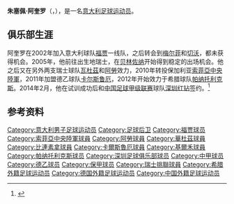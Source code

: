 {{Infobox football biography
 | name                 = 朱塞佩·阿奎罗<br>Giuseppe Aquaro
 | image                = [[File:Giuseppe_Aquaro.JPG|200px]]
 | fullname             = Giuseppe Aquaro
 | birth_date           = {{birth date and age|df=yes|1983|5|21}}
 | birth_place          = [[瑞士|瑞士]][[巴登_(瑞士)|巴登]]<ref>{{cite web | url = http://www.worldfootball.net/spieler_profil/giuseppe-aquaro/ | title = Giuseppe Aquaro | publisher = worldfootball.net | accessdate = 5 January 2012 | archive-date = 2011-11-05 | archive-url = https://web.archive.org/web/20111105025150/http://www.worldfootball.net/spieler_profil/giuseppe-aquaro/ | dead-url = no }}</ref>
 | height               = {{Height|m=1.87|precision=0}}
 | position             = [[后卫_(足球)|中后卫]] 
 | currentclub          = 
 | clubnumber           = 
 | youthyears1    = | youthclubs1    = 
 | years1   = 2002–2003 | clubs1   = [[福贾足球会|福贾]]            | caps1  = 1  | goals1   = 0
 | years2   = 2003–2004 | clubs2   = [[A.S._Melfi|梅尔菲]]             | caps2  = 1  | goals2   = 0
 | years3   = 2004–2005 | clubs3   = [[切沃维罗纳足球俱乐部|切沃]]     | caps3  = 0  | goals3   = 0
 | years4   = 2005–2007 | clubs4   = [[贝林佐纳足球俱乐部|贝林佐纳]]   | caps4  = 55 | goals4   = 4
 | years5   = 2007–2008 | clubs5   = [[瓦杜茲足球俱樂部|瓦杜茲]]       | caps5  = 24 | goals5   = 1
 | years6   = 2008–2010 | clubs6   = [[阿勞足球俱樂部|阿勞]]           | caps6  = 44 | goals6   = 4
 | years7   = 2010–2011 | clubs7   = [[索菲亞中央陸軍足球俱樂部|索菲亞中央陸軍]]     | caps7  = 19 | goals7   = 3
 | years8   = 2011–2012 | clubs8   = [[卡尔斯鲁厄体育俱乐部|卡尔斯鲁厄]]             | caps8  = 23 | goals8   = 2
 | years9   = 2012–2014 | clubs9   = [[帕纳托利克斯足球俱乐部|帕纳托利克斯]]         | caps9  = 16  | goals9   = 1
 | years10  = 2014–2015 | clubs10  = [[深圳足球俱乐部|深圳宇恒]]   | caps10  = 38  | goals10   = 1
 | nationalyears1 = | nationalteam1  = | nationalcaps1  = | nationalgoals1 = 
 | pcupdate             = 2015年6月13日
 | ntupdate             = 
}}
'''朱塞佩·阿奎罗'''（'''{{lang-it|Giuseppe Aquaro}}'''，{{bd|1983年|5月21日|||catIdx=Aquaro, Giuseppe}}），是一名[[意大利|意大利]][[足球|足球]][[运动员|运动员]]。

==俱乐部生涯==
阿奎罗在2002年加入意大利球队[[Foggia_Calcio|福贾]]一线队，之后转会到[[A.S._Melfi|梅尔菲]]和[[切沃维罗纳足球俱乐部|切沃]]，都未获得机会。2005年，他前往出生地瑞士，在[[贝林佐纳足球俱乐部|贝林佐纳]]开始得到稳定的出场机会。他之后又在另外两支瑞士球队[[瓦杜茲足球俱樂部|瓦杜茲]]和[[阿勞足球俱樂部|阿勞]]效力，2010年转投保加利亚[[索菲亞中央陸軍足球俱樂部|索菲亞中央陸軍]]，2011年加盟德乙球队[[卡尔斯鲁厄体育俱乐部|卡尔斯鲁厄]]，2012年开始效力于希腊球队[[帕纳托利克斯足球俱乐部|帕纳托利克斯]]。2014年2月，他在试训成功后和[[中国足球甲级联赛|中国足球甲级联赛]]球队[[深圳红钻足球俱乐部|深圳红钻]]签约。<ref>{{Cite web |url=http://sports.sina.com.cn/b/2014-03-01/00257045528.shtml |title=前切沃带刀后卫加盟深足 巴西前锋与巴巴卡搭档锋线 |accessdate=2014-03-12 |archive-date=2018-06-12 |archive-url=https://web.archive.org/web/20180612141636/http://sports.sina.com.cn/b/2014-03-01/00257045528.shtml |dead-url=no }}</ref>

==参考资料==
{{reflist}}

{{2014年中甲分类名单深圳}}
{{2015年中甲分类名单深圳}}

{{DEFAULTSORT:Aquaro, Giuseppe}}
[[Category:意大利男子足球运动员|Category:意大利男子足球运动员]]
[[Category:足球后卫|Category:足球后卫]]
[[Category:福贾球员|Category:福贾球员]]
[[Category:索菲亞中央陸軍球員|Category:索菲亞中央陸軍球員]]
[[Category:阿勞球員|Category:阿勞球員]]
[[Category:華杜茲球員|Category:華杜茲球員]]
[[Category:比連素拿球員|Category:比連素拿球員]]
[[Category:卡爾斯魯厄球員|Category:卡爾斯魯厄球員]]
[[Category:基爾禾球員|Category:基爾禾球員]]
[[Category:帕纳托利克斯球员|Category:帕纳托利克斯球员]]
[[Category:深圳足球俱乐部球员|Category:深圳足球俱乐部球员]]
[[Category:中甲球员|Category:中甲球员]]
[[Category:德乙球员|Category:德乙球员]]
[[Category:保甲球员|Category:保甲球员]]
[[Category:瑞士挑聯球員|Category:瑞士挑聯球員]]
[[Category:希腊外籍足球运动员|Category:希腊外籍足球运动员]]
[[Category:德国外籍足球运动员|Category:德国外籍足球运动员]]
[[Category:中国外籍足球运动员|Category:中国外籍足球运动员]]